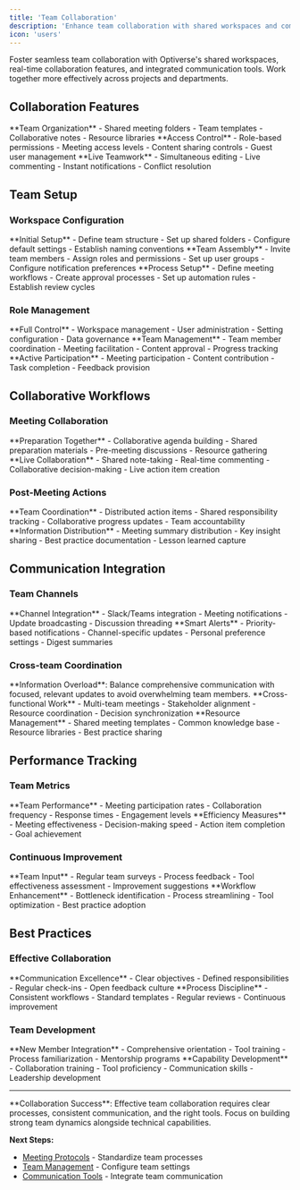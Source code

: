 ```yaml
---
title: 'Team Collaboration'
description: 'Enhance team collaboration with shared workspaces and communication tools'
icon: 'users'
---
```


Foster seamless team collaboration with Optiverse's shared workspaces, real-time collaboration features, and integrated communication tools. Work together more effectively across projects and departments.

## Collaboration Features

<CardGroup cols={3}>
  <Card title="Shared Workspaces" icon="folder-tree">
    **Team Organization**
    - Shared meeting folders
    - Team templates
    - Collaborative notes
    - Resource libraries
  </Card>
  <Card title="Permission Management" icon="shield-check">
    **Access Control**
    - Role-based permissions
    - Meeting access levels
    - Content sharing controls
    - Guest user management
  </Card>
  <Card title="Real-time Collaboration" icon="users-gear">
    **Live Teamwork**
    - Simultaneous editing
    - Live commenting
    - Instant notifications
    - Conflict resolution
  </Card>
</CardGroup>

## Team Setup

### Workspace Configuration

<Steps>
  <Step title="Create Team Space">
    **Initial Setup**
    - Define team structure
    - Set up shared folders
    - Configure default settings
    - Establish naming conventions
  </Step>
  
  <Step title="Member Management">
    **Team Assembly**
    - Invite team members
    - Assign roles and permissions
    - Set up user groups
    - Configure notification preferences
  </Step>
  
  <Step title="Workflow Design">
    **Process Setup**
    - Define meeting workflows
    - Create approval processes
    - Set up automation rules
    - Establish review cycles
  </Step>
</Steps>

### Role Management

<Tabs>
  <Tab title="Admin Roles">
    **Full Control**
    - Workspace management
    - User administration
    - Setting configuration
    - Data governance
  </Tab>
  
  <Tab title="Team Leads">
    **Team Management**
    - Team member coordination
    - Meeting facilitation
    - Content approval
    - Progress tracking
  </Tab>
  
  <Tab title="Members">
    **Active Participation**
    - Meeting participation
    - Content contribution
    - Task completion
    - Feedback provision
  </Tab>
</Tabs>

## Collaborative Workflows

### Meeting Collaboration

<CardGroup cols={2}>
  <Card title="Pre-Meeting" icon="calendar-plus">
    **Preparation Together**
    - Collaborative agenda building
    - Shared preparation materials
    - Pre-meeting discussions
    - Resource gathering
  </Card>
  <Card title="During Meeting" icon="video">
    **Live Collaboration**
    - Shared note-taking
    - Real-time commenting
    - Collaborative decision-making
    - Live action item creation
  </Card>
</CardGroup>

### Post-Meeting Actions

<Accordion>
  <AccordionItem title="Shared Follow-up">
    **Team Coordination**
    - Distributed action items
    - Shared responsibility tracking
    - Collaborative progress updates
    - Team accountability
  </AccordionItem>
  
  <AccordionItem title="Knowledge Sharing">
    **Information Distribution**
    - Meeting summary distribution
    - Key insight sharing
    - Best practice documentation
    - Lesson learned capture
  </AccordionItem>
</Accordion>

## Communication Integration

### Team Channels

<Steps>
  <Step title="Communication Setup">
    **Channel Integration**
    - Slack/Teams integration
    - Meeting notifications
    - Update broadcasting
    - Discussion threading
  </Step>
  
  <Step title="Notification Management">
    **Smart Alerts**
    - Priority-based notifications
    - Channel-specific updates
    - Personal preference settings
    - Digest summaries
  </Step>
</Steps>

### Cross-team Coordination

<Warning>
**Information Overload**: Balance comprehensive communication with focused, relevant updates to avoid overwhelming team members.
</Warning>

<CardGroup cols={2}>
  <Card title="Inter-team Meetings" icon="network-wired">
    **Cross-functional Work**
    - Multi-team meetings
    - Stakeholder alignment
    - Resource coordination
    - Decision synchronization
  </Card>
  <Card title="Shared Resources" icon="share-nodes">
    **Resource Management**
    - Shared meeting templates
    - Common knowledge base
    - Resource libraries
    - Best practice sharing
  </Card>
</CardGroup>

## Performance Tracking

### Team Metrics

<Steps>
  <Step title="Collaboration Analytics">
    **Team Performance**
    - Meeting participation rates
    - Collaboration frequency
    - Response times
    - Engagement levels
  </Step>
  
  <Step title="Productivity Insights">
    **Efficiency Measures**
    - Meeting effectiveness
    - Decision-making speed
    - Action item completion
    - Goal achievement
  </Step>
</Steps>

### Continuous Improvement

<Tabs>
  <Tab title="Feedback Loops">
    **Team Input**
    - Regular team surveys
    - Process feedback
    - Tool effectiveness assessment
    - Improvement suggestions
  </Tab>
  
  <Tab title="Process Optimization">
    **Workflow Enhancement**
    - Bottleneck identification
    - Process streamlining
    - Tool optimization
    - Best practice adoption
  </Tab>
</Tabs>

## Best Practices

### Effective Collaboration

<CardGroup cols={2}>
  <Card title="Clear Communication" icon="comments">
    **Communication Excellence**
    - Clear objectives
    - Defined responsibilities
    - Regular check-ins
    - Open feedback culture
  </Card>
  <Card title="Structured Processes" icon="list-check">
    **Process Discipline**
    - Consistent workflows
    - Standard templates
    - Regular reviews
    - Continuous improvement
  </Card>
</CardGroup>

### Team Development

<Accordion>
  <AccordionItem title="Onboarding">
    **New Member Integration**
    - Comprehensive orientation
    - Tool training
    - Process familiarization
    - Mentorship programs
  </AccordionItem>
  
  <AccordionItem title="Skill Building">
    **Capability Development**
    - Collaboration training
    - Tool proficiency
    - Communication skills
    - Leadership development
  </AccordionItem>
</Accordion>

---

<Info>
**Collaboration Success**: Effective team collaboration requires clear processes, consistent communication, and the right tools. Focus on building strong team dynamics alongside technical capabilities.
</Info>

**Next Steps:**
- [Meeting Protocols](/optiverse/organization/protocols) - Standardize team processes
- [Team Management](/optiverse/settings/team-management) - Configure team settings
- [Communication Tools](/optiverse/integrations/communication-tools) - Integrate team communication 